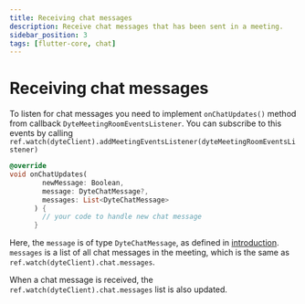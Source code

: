 ```yaml
---
title: Receiving chat messages
description: Receive chat messages that has been sent in a meeting.
sidebar_position: 3
tags: [flutter-core, chat]
---
```


# Receiving chat messages

To listen for chat messages you need to implement `onChatUpdates()` method from
callback `DyteMeetingRoomEventsListener`. You can subscribe to this events by
calling
`ref.watch(dyteClient).addMeetingEventsListener(dyteMeetingRoomEventsListener)`

```dart
@override
void onChatUpdates(
        newMessage: Boolean,
        message: DyteChatMessage?,
        messages: List<DyteChatMessage>
      ) {
        // your code to handle new chat message
      }
```

Here, the `message` is of type `DyteChatMessage`, as defined in
[introduction](./introduction). `messages` is a list of all chat messages in the
meeting, which is the same as `ref.watch(dyteClient).chat.messages`.

When a chat message is received, the `ref.watch(dyteClient).chat.messages` list
is also updated.
